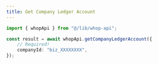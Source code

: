 ```yaml
---
title: Get Company Ledger Account
---
```


```typescript
import { whopApi } from "@/lib/whop-api";

const result = await whopApi.getCompanyLedgerAccount({
	// Required!
	companyId: "biz_XXXXXXXX",
});

```
